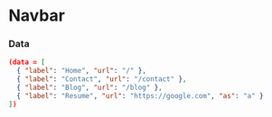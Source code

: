 
<Meta title="Design System/Molecules" component={Navbar} />

# Navbar

<ArgsTable of={Navbar} />

### Data

```json
(data = [
  { "label": "Home", "url": "/" },
  { "label": "Contact", "url": "/contact" },
  { "label": "Blog", "url": "/blog" },
  { "label": "Resume", "url": "https://google.com", "as": "a" }
])
```

<Canvas>
  <Story name="Navbar">
    <Navbar navItems={data} />
  </Story>
</Canvas>
